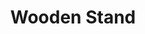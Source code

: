 ---
title: "Wooden Stand"
meta_title: "Wooden Stand craft"
description: "Craft de Wooden Stand"
rank: "b"
draft: false
name: "Wooden Stand"
recipe_img: "https://wiki.pokexgames.com/images/6/60/Wooden_Stand.png"
level: 68
craft_time: 18000
result: 1
value_npc: 1
ingredients:
  - name: "Farfetch'd Stick"
    quantity: 5
    item_img: "https://wiki.pokexgames.com/images/0/0f/Farfetch%27d_Stick.png"
    value_npc: 1
  - name: "Fire Feather"
    quantity: 10
    item_img: "https://wiki.pokexgames.com/images/f/f3/Fire_Feather.png"
    value_npc: 1
  - name: "Pawn"
    quantity: 10
    item_img: "https://wiki.pokexgames.com/images/f/f4/Pawn.png"
    value_npc: 1
  - name: "Lobster Claw"
    quantity: 10
    item_img: "https://wiki.pokexgames.com/images/9/9e/Lobster_Claw.png"
    value_npc: 1
  - name: "Nu Ball"
    quantity: 8
    item_img: "https://wiki.pokexgames.com/images/9/9c/Nu_Ball.png"
    value_npc: 1
  - name: "Planks"
    quantity: 32
    item_img: "https://wiki.pokexgames.com/images/b/b9/Planks.png"
    value_npc: 1
---